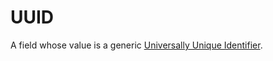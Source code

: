 # UUID

A field whose value is a generic [Universally Unique Identifier](https://en.wikipedia.org/wiki/Universally_unique_identifier).
